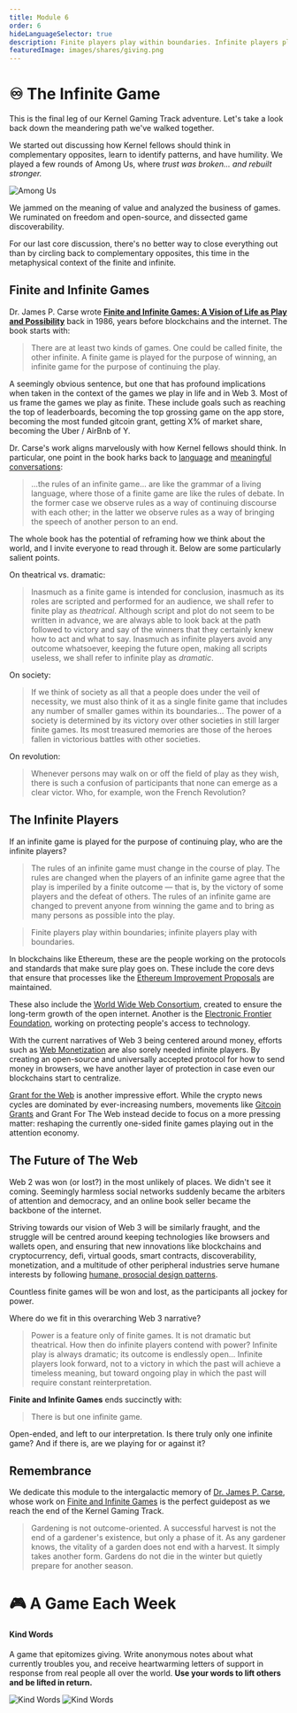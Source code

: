 ```yaml
---
title: Module 6
order: 6
hideLanguageSelector: true
description: Finite players play within boundaries. Infinite players play with boundaries. Come explore the infinite eternal all around with us!
featuredImage: images/shares/giving.png
---
```


# ♾ The Infinite Game

This is the final leg of our Kernel Gaming Track adventure. Let's take a look back down the meandering path we've walked together. 

We started out discussing how Kernel fellows should think in complementary opposites, learn to identify patterns, and have humility. We played a few rounds of Among Us, where *trust was broken... and rebuilt stronger.* 

<Image src="/images/gaming-img/amongus.jpg" alt="Among Us" />

We jammed on the meaning of value and analyzed the business of games. We ruminated on freedom and open-source, and dissected game discoverability.

For our last core discussion, there's no better way to close everything out than by circling back to complementary opposites, this time in the metaphysical context of the finite and infinite.

## Finite and Infinite Games

Dr. James P. Carse wrote [**Finite and Infinite Games: A Vision of Life as Play and Possibility**](/track-gaming/module-6/crafted/#finite-and-infinite-games-by-james-carse) back in 1986, years before blockchains and the internet. The book starts with:

> There are at least two kinds of games. One could be called finite, the other infinite. A finite game is played for the purpose of winning, an infinite game for the purpose of continuing the play.

A seemingly obvious sentence, but one that has profound implications when taken in the context of the games we play in life and in Web 3. Most of us frame the games we play as finite. These include goals such as reaching the top of leaderboards, becoming the top grossing game on the app store, becoming the most funded gitcoin grant, getting X% of market share, becoming the Uber / AirBnb of Y.

Dr. Carse's work aligns marvelously with how Kernel fellows should think. In particular, one point in the book harks back to [language](/learn/module-7/no-paradigm) and [meaningful conversations](/conversation):

> ...the rules of an infinite game... are like the grammar of a living language, where those of a finite game are like the rules of debate. In the former case we observe rules as a way of continuing discourse with each other; in the latter we observe rules as a way of bringing the speech of another person to an end.

The whole book has the potential of reframing how we think about the world, and I invite everyone to read through it. Below are some particularly salient points.

On theatrical vs. dramatic:

> Inasmuch as a finite game is intended for conclusion, inasmuch as its roles are scripted and performed for an audience, we shall refer to finite play as *theatrical*. Although script and plot do not seem to be written in advance, we are always able to look back at the path followed to victory and say of the winners that they certainly knew how to act and what to say. Inasmuch as infinite players avoid any outcome whatsoever, keeping the future open, making all scripts useless, we shall refer to infinite play as *dramatic*.

On society:

> If we think of society as all that a people does under the veil of necessity, we must also think of it as a single finite game that includes any number of smaller games within its boundaries... The power of a society is determined by its victory over other societies in still larger finite games. Its most treasured memories are those of the heroes fallen in victorious battles with other societies.

On revolution:

> Whenever persons may walk on or off the field of play as they wish, there is such a confusion of participants that none can emerge as a clear victor. Who, for example, won the French Revolution?

## The Infinite Players 

If an infinite game is played for the purpose of continuing play, who are the infinite players? 

> The rules of an infinite game must change in the course of play. The rules are changed when the players of an infinite game agree that the play is imperiled by a finite outcome — that is, by the victory of some players and the defeat of others. The rules of an infinite game are changed to prevent anyone from winning the game and to bring as many persons as possible into the play.

> Finite players play within boundaries; infinite players play with boundaries.

In blockchains like Ethereum, these are the people working on the protocols and standards that make sure play goes on. These include the core devs that ensure that processes like the [Ethereum Improvement Proposals](/track-gaming/module-6/crafted/#ethereum-improvement-proposals) are maintained.

These also include the [World Wide Web Consortium](https://www.w3.org/), created to ensure the long-term growth of the open internet. Another is the [Electronic Frontier Foundation](https://www.eff.org/), working on protecting people's access to technology.

With the current narratives of Web 3 being centered around money, efforts such as [Web Monetization](/track-gaming/module-6/crafted/#web-monetization) are also sorely needed infinite players. By creating an open-source and universally accepted protocol for how to send money in browsers, we have another layer of protection in case even our blockchains start to centralize. 

[Grant for the Web](/track-gaming/module-6/curated/#grant-for-the-web) is another impressive effort. While the crypto news cycles are dominated by ever-increasing numbers, movements like [Gitcoin Grants](/track-gaming/module-5/crafted/#gitcoin-grants) and Grant For The Web instead decide to focus on a more pressing matter: reshaping the currently one-sided finite games playing out in the attention economy.

## The Future of The Web

Web 2 was won (or lost?) in the most unlikely of places. We didn't see it coming. Seemingly harmless social networks suddenly became the arbiters of attention and democracy, and an online book seller became the backbone of the internet. 

Striving towards our vision of Web 3 will be similarly fraught, and the struggle will be centred around keeping technologies like browsers and wallets open, and ensuring that new innovations like blockchains and cryptocurrency, defi, virtual goods, smart contracts, discoverability, monetization, and a multitude of other peripheral industries serve humane interests by following [humane, prosocial design patterns](/learn/module-5/prosocial-value).

Countless finite games will be won and lost, as the participants all jockey for power. 

Where do we fit in this overarching Web 3 narrative? 

> Power is a feature only of finite games. It is not dramatic but theatrical. How then do infinite players contend with power? Infinite play is always dramatic; its outcome is endlessly open... Infinite players look forward, not to a victory in which the past will achieve a timeless meaning, but toward ongoing play in which the past will require constant reinterpretation.

**Finite and Infinite Games** ends succinctly with:

> There is but one infinite game.

Open-ended, and left to our interpretation. Is there truly only one infinite game? And if there is, are we playing for or against it?

## Remembrance

We dedicate this module to the intergalactic memory of [Dr. James P. Carse](https://web.archive.org/web/20201031025635/https://www.legacy.com/obituaries/recorder/obituary.aspx?pid=196925994), whose work on [Finite and Infinite Games](/track-gaming/module-6/crafted/#finite-and-infinite-games-by-james-carse) is the perfect guidepost as we reach the end of the Kernel Gaming Track.

 > Gardening is not outcome-oriented. A successful harvest is not the end of a gardener's existence, but only a phase of it. As any gardener knows, the vitality of a garden does not end with a harvest. It simply takes another form. Gardens do not die in the winter but quietly prepare for another season.

# 🎮 A Game Each Week

<List>

<Link to="https://store.steampowered.com/app/1070710/Kind_Words_lo_fi_chill_beats_to_write_to/">

#### Kind Words 

A game that epitomizes giving. Write anonymous notes about what currently troubles you, and receive heartwarming letters of support in response from real people all over the world. **Use your words to lift others and be lifted in return.**

<Image src="/images/gaming-img/ScrollingRequests.gif" alt="Kind Words" />
<Image src="/images/gaming-img/WriteLetter.gif" alt="Kind Words" />

</Link>

</List>
